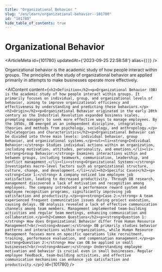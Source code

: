 ```yaml
---
title: "Organizational Behavior "
slug: "/en/learn/organizational-behavior--101780"
id: "101780"
hide_table_of_contents: true
---
```



# Organizational Behavior 

<ArticleMeta id={101780} updatedAt={'2023-09-25 22:58:58'} alias={`[]`} />
<div className='border-solid border-b border-t-0 my-4 border-[var(--ifm-color-gray-300)]' />

Organizational behavior is the academic study of how people interact within groups. The principles of the study of organizational behavior are applied primarily in attempts to make businesses operate more effectively.

<AIContent content={`<h2>Definition</h2><p>Organizational Behavior (OB) is the academic study of how people interact within groups. It primarily focuses on individual, group, and organizational levels of behavior, aiming to improve organizational efficiency and effectiveness by understanding and predicting these behaviors.</p><h2>Origin</h2><p>Organizational Behavior originated in the early 20th century as the Industrial Revolution expanded business scales, prompting managers to seek more effective ways to manage employees. By the 1950s, OB emerged as an independent discipline, integrating theories and methods from psychology, sociology, and anthropology.</p><h2>Categories and Characteristics</h2><p>Organizational Behavior can be divided into three main levels: individual behavior, group behavior, and organizational systems.</p><ul><li><strong>Individual Behavior:</strong> Studies individual actions within an organization, including motivation, attitudes, personality, and emotions.</li><li><strong>Group Behavior:</strong> Examines interactions within and between groups, including teamwork, communication, leadership, and conflict management.</li><li><strong>Organizational Systems:</strong> Investigates macro-level factors such as organizational structure, culture, change, and development.</li></ul><h2>Specific Cases</h2><p><strong>Case 1:</strong> A company noticed low employee job satisfaction, leading to decreased productivity. Through OB research, management discovered a lack of motivation and recognition among employees. The company introduced a performance reward system and employee recognition programs, significantly improving job satisfaction and productivity.</p><p><strong>Case 2:</strong> A team experienced frequent communication issues during project execution, causing delays. OB analysis revealed a lack of effective communication channels among team members. Management implemented team-building activities and regular team meetings, enhancing communication and collaboration.</p><h2>Common Questions</h2><p><strong>Question 1:</strong> How does Organizational Behavior differ from Human Resource Management?<br/><strong>Answer:</strong> OB primarily studies behavior patterns and interactions within organizations, while Human Resource Management focuses more on specific operations like recruitment, training, performance evaluation, and compensation management.</p><p><strong>Question 2:</strong> How can OB be applied in small businesses?<br/><strong>Answer:</strong> Understanding employee motivation and behavior is crucial even in small businesses. Regular employee feedback, team-building activities, and effective communication mechanisms can enhance job satisfaction and productivity.</p>`} id={101780} />
